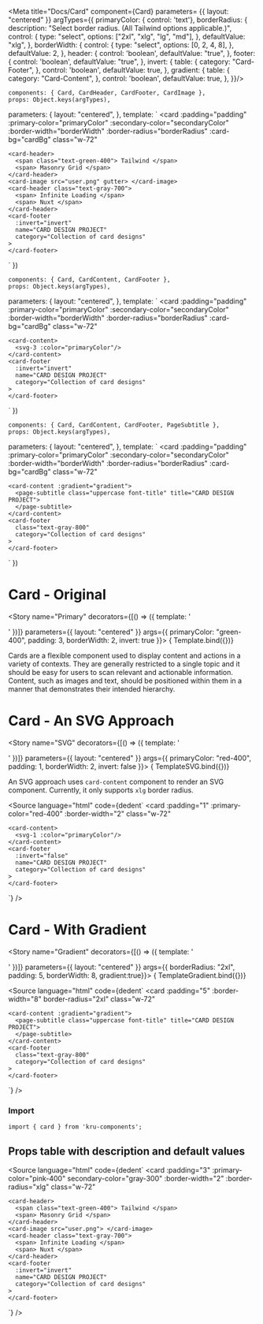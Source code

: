 
<Meta title="Docs/Card" component={Card} parameters= {{ layout: "centered" }} argTypes={{
  primaryColor: { control: 'text'},
  borderRadius: {
    description: "Select border radius. (All Tailwind options applicable.)",
    control: {
      type: "select",
      options: ["2xl", "xlg", "lg", "md"],
    },
    defaultValue: "xlg",
  },
  borderWidth: {
    control: {
      type: "select",
      options: [0, 2, 4, 8],
    },
    defaultValue: 2,
  },
  header: { 
    control: 'boolean',
    defaultValue: "true",
  },
  footer: { 
    control: 'boolean',
    defaultValue: "true",
  },
  invert: { 
    table: {
      category: "Card-Footer",
    },
    control: 'boolean',
    defaultValue: true,
  },
  gradient: { 
    table: {
      category: "Card-Content",
    },
    control: 'boolean',
    defaultValue: true,
  },
}}/>

<!-- <Meta title="Docs/Card" component={Card} parameters= {{ layout: "centered" }} argTypes={{
  primaryColor: { control: 'text'},
  header: { 
    control: 'boolean',
    defaultValue: "true",
  },
  footer: { 
    control: 'boolean',
    defaultValue: "true",
  },
  image: {
    table: {
      category: "Image",
    }, 
    control: 'boolean',
    defaultValue: "true",
  },
  invert: { 
    table: {
      category: "Footer",
    },
    control: 'boolean',
    defaultValue: true,
  },
  left: { 
    table: {
      category: "Footer",
    },
    control: 'boolean',
    defaultValue: true,
  },
  gradient: { 
    table: {
      category: "Content",
    }, 
    control: 'boolean' 
  },
  borderRadius: {
    control: {
      type: "select",
      options: ["2xl", "xlg", "lg", "md"],
    },
    defaultValue: "xlg",
  },
  borderWidth: {
    control: {
      type: "select",
      options: [0, 2, 4, 8],
    },
    defaultValue: 2,
  },
}}/> -->

<!-- # Card - Original -->

	components: { Card, CardHeader, CardFooter, CardImage },
	props: Object.keys(argTypes),
  parameters: {
		layout: "centered",
	},
	template: `
  <card
    :padding="padding"
		:primary-color="primaryColor"
		:secondary-color="secondaryColor"
		:border-width="borderWidth"
		:border-radius="borderRadius"
		:card-bg="cardBg"
		class="w-72"
  >
    <card-header>
      <span class="text-green-400"> Tailwind </span>
      <span> Masonry Grid </span>
    </card-header>
    <card-image src="user.png" gutter> </card-image>
    <card-header class="text-gray-700">
      <span> Infinite Loading </span>
      <span> Nuxt </span>
    </card-header>
    <card-footer
      :invert="invert"
      name="CARD DESIGN PROJECT"
      category="Collection of card designs"
    >
    </card-footer>
  </card>
`
})

<!-- # Card - An SVG Approach -->

	components: { Card, CardContent, CardFooter },
	props: Object.keys(argTypes),
  parameters: {
		layout: "centered",
	},
	template: `
  <card
    :padding="padding"
		:primary-color="primaryColor"
		:secondary-color="secondaryColor"
		:border-width="borderWidth"
		:border-radius="borderRadius"
		:card-bg="cardBg"
		class="w-72"
  >
    <card-content>
      <svg-3 :color="primaryColor"/>
    </card-content>
    <card-footer
      :invert="invert"
      name="CARD DESIGN PROJECT"
      category="Collection of card designs"
    >
    </card-footer>
  </card>
`
})


<!-- # Card - With Gradient -->

	components: { Card, CardContent, CardFooter, PageSubtitle },
	props: Object.keys(argTypes),
  parameters: {
		layout: "centered",
	},
	template: `
  <card
    :padding="padding"
		:primary-color="primaryColor"
		:secondary-color="secondaryColor"
		:border-width="borderWidth"
		:border-radius="borderRadius"
		:card-bg="cardBg"
		class="w-72"
  >
    <card-content :gradient="gradient">
      <page-subtitle class="uppercase font-title" title="CARD DESIGN PROJECT">
      </page-subtitle>
    </card-content>
    <card-footer
      class="text-gray-800"
      category="Collection of card designs"
    >
    </card-footer>
  </card>
`
})

# Card - Original

<Story name="Primary" decorators={[() => ({ template: '<div style="display: flex; align-items: center; justify-content: center;"><story /></div>' })]} parameters={{ layout: "centered" }} args={{ primaryColor: "green-400", padding: 3, borderWidth: 2, invert: true }}>
  { Template.bind({})}
</Story>

Cards are a flexible component used to display content and actions in a variety of contexts. They are generally restricted to a single topic and it should be easy for users to scan relevant and actionable information. Content, such as images and text, should be positioned within them in a manner that demonstrates their intended hierarchy.

# Card - An SVG Approach

<Story name="SVG" decorators={[() => ({ template: '<div style="display: flex; align-items: center; justify-content: center;"><story /></div>' })]} parameters={{ layout: "centered" }} args={{ primaryColor: "red-400", padding: 1, borderWidth: 2, invert: false }}>
  { TemplateSVG.bind({})}
</Story>

An SVG approach uses `card-content` component to render an SVG component. Currently, it only supports `xlg` border radius.

<Source
language="html"
code={dedent`
  <card
    :padding="1"
    :primary-color="red-400"
    :border-width="2"
    class="w-72"
  >
    <card-content>
      <svg-1 :color="primaryColor"/>
    </card-content>
    <card-footer
      :invert="false"
      name="CARD DESIGN PROJECT"
      category="Collection of card designs"
    >
    </card-footer>
  </card>
`}
/>


# Card - With Gradient

<Story name="Gradient" decorators={[() => ({ template: '<div style="display: flex; align-items: center; justify-content: center;"><story /></div>' })]} parameters={{ layout: "centered" }} args={{ borderRadius: "2xl", padding: 5, borderWidth: 8, gradient:true}}>
  { TemplateGradient.bind({})}
</Story>

<Source
language="html"
code={dedent`
	<card
    :padding="5"
    :border-width="8"
    border-radius="2xl"
    class="w-72"
  >
    <card-content :gradient="gradient">
      <page-subtitle class="uppercase font-title" title="CARD DESIGN PROJECT">
      </page-subtitle>
    </card-content>
    <card-footer
      class="text-gray-800"
      category="Collection of card designs"
    >
    </card-footer>
  </card>
`}
/>

<!-- # Card


<Story id="components-card--primary" name="card-primary"/> -->
### Import 

```
import { card } from 'kru-components';
```

## Props table with description and default values

<Props of={Card} />


<Source
language="html"
code={dedent`
<card
    :padding="3"
    :primary-color="pink-400"
     secondary-color="gray-300"
    :border-width="2"
    :border-radius="xlg"
    class="w-72"
  >
    <card-header>
      <span class="text-green-400"> Tailwind </span>
      <span> Masonry Grid </span>
    </card-header>
    <card-image src="user.png"> </card-image>
    <card-header class="text-gray-700">
      <span> Infinite Loading </span>
      <span> Nuxt </span>
    </card-header>
    <card-footer
      :invert="invert"
      name="CARD DESIGN PROJECT"
      category="Collection of card designs"
    >
    </card-footer>
  </card>
`}
/>

<!-- ## ArgsTable 

<ArgsTable of={Card} /> -->
